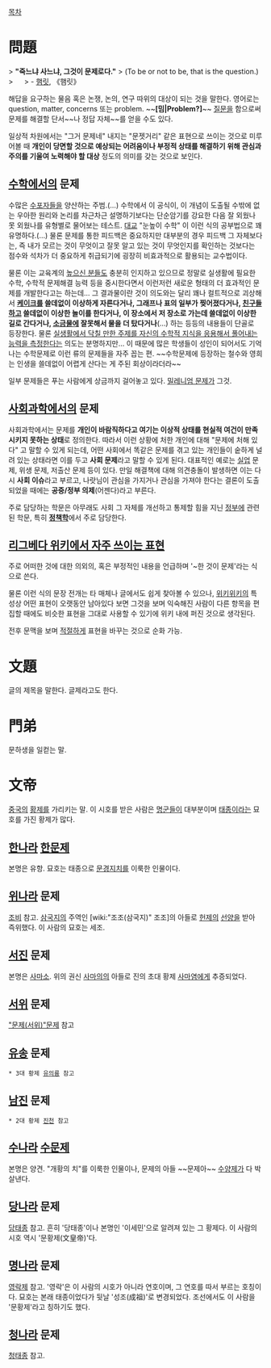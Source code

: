 [[목차]]
= 問題 =
> '''"죽느냐 사느냐, 그것이 문제로다."'''
> (To be or not to be, that is the question.)
> 　
> - [[햄릿]], 《햄릿》

해답을 요구하는 물음 혹은 논쟁, 논의, 연구 따위의 대상이 되는 것을 말한다. 영어로는 question, matter, concerns 또는 problem. ~~'''[밈|Problem?]'''~~ [[질문]]을 함으로써 문제를 해결할 단서~~나 정답 자체~~를 얻을 수도 있다.

일상적 차원에서는 "그거 문제네" 내지는 "문젯거리" 같은 표현으로 쓰이는 것으로 미루어볼 때 '''개인이 당면할 것으로 예상되는 어려움이나 부정적 상태를 해결하기 위해 관심과 주의를 기울여 노력해야 할 대상''' 정도의 의미를 갖는 것으로 보인다.

== [[수학]]에서의 문제 ==
수많은 [[수포자]]들을 양산하는 주범.(…) 수학에서 이 공식이, 이 개념이 도출될 수밖에 없는 우아한 원리와 논리를 차근차근 설명하기보다는 단순암기를 강요한 다음 잘 외웠나 못 외웠나를 유형별로 물어보는 테스트. [[대교]] "눈높이 수학" 이 이런 식의 공부법으로 꽤 유명하다.(…) 물론 문제를 통한 피드백은 중요하지만 대부분의 경우 피드백 그 자체보다는, 즉 내가 모르는 것이 무엇이고 잘못 알고 있는 것이 무엇인지를 확인하는 것보다는 점수와 석차가 더 중요하게 취급되기에 굉장히 비효과적으로 활용되는 교수법이다.

물론 이는 교육계의 [[높으신 분들]]도 충분히 인지하고 있으므로 정말로 실생활에 필요한 수학, 수학적 문제해결 능력 등을 중시한다면서 이런저런 새로운 형태의 더 효과적인 문제를 개발한다고는 하는데... 그 결과물이란 것이 의도와는 달리 꽤나 컬트적으로 괴상해서 '''[[케이크]]를 쓸데없이 이상하게 자른다거나, 그래프나 표의 일부가 찢어졌다거나, [[친구]]들하고 쓸데없이 이상한 놀이를 한다거나, 이 장소에서 저 장소로 가는데 쓸데없이 이상한 길로 간다거나, [[소금]]물에 잘못해서 물을 더 탔다거나'''(…) 하는 등등의 내용들이 단골로 등장한다. 물론 [[의도는 좋았다|실생활에서 닥칠 만한 주제를 자신의 수학적 지식을 응용해서 풀어내는 능력을 측정]]한다는 의도는 분명하지만... 이 때문에 많은 학생들이 성인이 되어서도 기억나는 수학문제로 이런 류의 문제들을 자주 꼽는 편. ~~수학문제에 등장하는 철수와 영희는 인생을 쓸데없이 어렵게 산다는 게 주된 회상이라더라~~

일부 문제들은 푸는 사람에게 상금까지 걸어놓고 있다. [[밀레니엄 문제]]가 그것.

== [[사회과학]]에서의 문제 ==
사회과학에서는 문제를 '''개인이 바람직하다고 여기는 이상적 상태를 현실적 여건이 만족시키지 못하는 상태'''로 정의한다. 따라서 이런 상황에 처한 개인에 대해 "문제에 처해 있다" 고 말할 수 있게 되는데, 어떤 사회에서 똑같은 문제를 겪고 있는 개인들이 숱하게 널려 있는 상태라면 이를 두고 '''사회 문제'''라고 말할 수 있게 된다. 대표적인 예로는 [[실업]] 문제, 위생 문제, 저출산 문제 등이 있다. 만일 해결책에 대해 의견충돌이 발생하면 이는 다시 '''사회 이슈'''라고 부르고, 나랏님이 관심을 가지거나 관심을 가져야 한다는 결론이 도출되었을 때에는 '''공중/정부 의제'''(어젠다)라고 부른다.

주로 담당하는 학문은 아무래도 사회 그 자체를 개선하고 통제할 힘을 지닌 [[정부]]에 관련된 학문, 특히 '''[[정책학]]'''에서 주로 담당한다.

== [[리그베다 위키/특징적 표현|리그베다 위키에서 자주 쓰이는 표현]] ==
주로 어떠한 것에 대한 의외의, 혹은 부정적인 내용을 언급하며 '~한 것이 문제'라는 식으로 쓴다.

물론 이런 식의 문장 전개는 타 매체나 글에서도 쉽게 찾아볼 수 있으나, [[위키위키]]의 특성상 어떤 표현이 오랫동안 남아있다 보면 그것을 보며 익숙해진 사람이 다른 항목을 편집할 때에도 비슷한 표현을 그대로 사용할 수 있기에 위키 내에 퍼진 것으로 생각된다.

전후 문맥을 보며 [[김대기|적절하게]] 표현을 바꾸는 것으로 순화 가능.

= 文題 =
글의 제목을 말한다. 글제라고도 한다.

= 門弟 =
문하생을 일컫는 말.

= 文帝 =
[[중국]]의 [[황제]]를 가리키는 말. 이 시호를 받은 사람은 [[명군]]들이 대부분이며 [[태종]]이라는 묘호를 가진 황제가 많다.
== [[한나라]] [[한문제]] ==
본명은 유항. 묘호는 태종으로 [[문경지치]]를 이룩한 인물이다.

== [[위]]나라 문제 ==
[[조비]] 참고. [[삼국지]]의 주역인 [wiki:"조조(삼국지)" 조조]의 아들로 [[헌제]]의 [[선양]]을 받아 즉위했다. 이 사람의 묘호는 세조.

== [[서진]] 문제 ==

본명은 [[사마소]]. 위의 권신 [[사마의]]의 아들로 진의 초대 황제 [[사마염]]에게 추증되었다.

== [[서위]] 문제 ==
[["문제(서위)"문제]] 참고

== [[유송]] 문제 ==
 * 3대 황제 [[유의륭]] 참고

== [[진(육조)|남진]] 문제 ==
 * 2대 황제 [[진천]] 참고

== [[수]]나라 [[수문제]] ==
본명은 양견. "개황의 치"를 이룩한 인물이나, 문제의 아들 ~~문제아~~ [[수양제]]가 다 박살낸다.

== [[당]]나라 문제 ==
[[당태종]] 참고. 흔히 '당태종'이나 본명인 '이세민'으로 알려져 있는 그 황제다. 이 사람의 시호 역시 '문황제(文皇帝)'다.

== [[명]]나라 문제 ==
[[영락제]] 참고. '영락'은 이 사람의 시호가 아니라 연호이며, 그 연호를 따서 부르는 호칭이다. 묘호는 본래 태종이었다가 뒷날 '성조(成祖)'로 변경되었다. 조선에서도 이 사람을 '문황제'라고 칭하기도 했다.

== [[청]]나라 문제 ==
[[청태종]] 참고.

